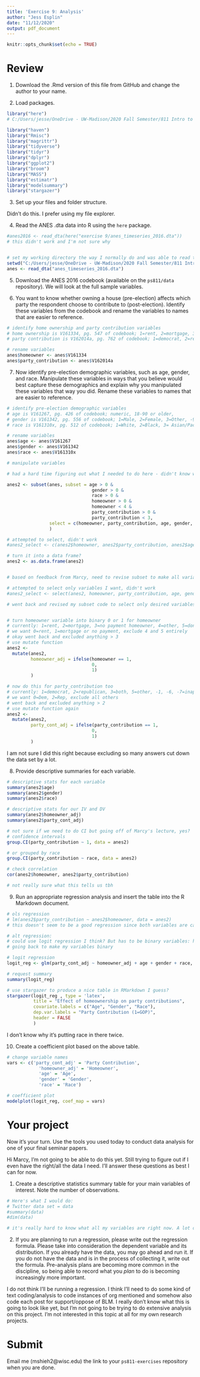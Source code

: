 ```yaml
---
title: 'Exercise 9: Analysis'
author: "Jess Esplin"
date: "11/12/2020"
output: pdf_document
---
```


```r
knitr::opts_chunk$set(echo = TRUE)
```

# Review

1. Download the .Rmd version of this file from GitHub and change the author to your name.

2. Load packages.

```r
library("here")
# C:/Users/jesse/OneDrive - UW-Madison/2020 Fall Semester/811 Intro to R/ps811-exercises

library("haven")
library("Rmisc")
library("magrittr")
library("tidyverse")
library("tidyr")
library("dplyr")
library("ggplot2")
library("broom")
library("MASS")
library("estimatr")
library("modelsummary")
library("stargazer")
```

3. Set up your files and folder structure.

Didn't do this. I prefer using my file explorer.

4. Read the ANES .dta data into R using the `here` package.

```r
#anes2016 <- read_dta(here("exercise 9/anes_timeseries_2016.dta"))
# this didn't work and I'm not sure why


# set my working directory the way I normally do and was able to read the data in
setwd("C:/Users/jesse/OneDrive - UW-Madison/2020 Fall Semester/811 Intro to R/ps811-exercises/exercise 9")
anes <- read_dta("anes_timeseries_2016.dta")
```

5. Download the ANES 2016 codebook (available on the `ps811/data` repository). We will look at the full sample variables.

6. You want to know whether owning a house (pre-election) affects which party the respondent choose to contribute to (post-election). Identify these variables from the codebook and rename the variables to names that are easier to reference.

```r
# identify home ownership and party contribution variables
# home ownership is V161334, pg. 547 of codebook; 1=rent, 2=mortgage, 3=no payment homeowner, 4=other, 5=don't know, -9=refused
# party contribution is V162014a, pg. 762 of codebook; 1=democrat, 2=republican, 3=both, 5=other, -1, -6, -7=inapplicable or missing

# rename variables
anes$homeowner <- anes$V161334
anes$party_contribution <- anes$V162014a
```

7. Now identify pre-election demographic variables, such as age, gender, and race. Manipulate these variables in ways that you believe would best capture these demographics and explain why you manipulated these variables that way you did. Rename these variables to names that are easier to reference.

```r
# identify pre-election demographic variables
# age is V161267, pg. 426 of codebook; numeric, 18-90 or older, 
# gender is V161342, pg. 556 of codebook; 1=Male, 2=Female, 3=Other, -9=Refused
# race is V161310x, pg. 512 of codebook; 1=White, 2=Black, 3= Asian/Pacific Islander, 4=Native American/Alaskan Native, 5=Hispanic, 6=Other, -2=Missing

# rename variables
anes$age <- anes$V161267
anes$gender <- anes$V161342
anes$race <- anes$V161310x

# manipulate variables

# had a hard time figuring out what I needed to do here - didn't know what I needed to do for the regression analysis, so it was hard to figure out what my data manipulation needed to be

anes2 <- subset(anes, subset = age > 0 & 
                                gender > 0 & 
                                race > 0 & 
                                homeowner > 0 &
                                homeowner < 4 &
                                party_contribution > 0 &
                                party_contribution < 3,
                select = c(homeowner, party_contribution, age, gender, race)
                )

# attempted to select, didn't work
#anes2_select <- c(anes2$homeowner, anes2$party_contribution, anes2$age, anes2$gender, anes2$race)

# turn it into a data frame?
anes2 <- as.data.frame(anes2)


# based on feedback from Marcy, need to revise subset to make all variables binary

# attempted to select only variables I want, didn't work
#anes2_select <- select(anes2, homeowner, party_contribution, age, gender, race)

# went back and revised my subset code to select only desired variables


# turn homeowner variable into binary 0 or 1 for homeowner
# currently: 1=rent, 2=mortgage, 3=no payment homeowner, 4=other, 5=don't know
# we want 0=rent, 1=mortgage or no payment, exclude 4 and 5 entirely
# okay went back and excluded anything > 3
# use mutate function
anes2 <- 
  mutate(anes2,
         homeowner_adj = ifelse(homeowner == 1,
                                0,
                                1)
         )

# now do this for party_contribution too
# currently: 1=democrat, 2=republican, 3=both, 5=other, -1, -6, -7=inapplicable or missing
# we want 0=Dem, 2=Rep, exclude all others
# went back and excluded anything > 2
# use mutate function again
anes2 <- 
  mutate(anes2,
         party_cont_adj = ifelse(party_contribution == 1,
                                0,
                                1)
         )
```
I am not sure I did this right because excluding so many answers cut down the data set by a lot.


8. Provide descriptive summaries for each variable.

```r
# descriptive stats for each variable
summary(anes2$age)
summary(anes2$gender)
summary(anes2$race)

# descriptive stats for our IV and DV
summary(anes2$homeowner_adj)
summary(anes2$party_cont_adj)

# not sure if we need to do CI but going off of Marcy's lecture, yes?
# confidence intervals
group.CI(party_contribution ~ 1, data = anes2)

# or grouped by race
group.CI(party_contribution ~ race, data = anes2)

# check correlation
cor(anes2$homeowner, anes2$party_contribution)

# not really sure what this tells us tbh
```

9. Run an appropriate regression analysis and insert the table into the R Markdown document.

```r
# ols regression
# lm(anes2$party_contribution ~ anes2$homeowner, data = anes2)
# this doesn't seem to be a good regression since both variables are categorical

# alt regression: 
# could use logit regression I think? But has to be binary variables: homeowner or not, Rep or Dem contribution
# going back to make my variables binary

# logit regression
logit_reg <- glm(party_cont_adj ~ homeowner_adj + age + gender + race, data = anes2, family = "binomial")

# request summary
summary(logit_reg)
```

```r
# use stargazer to produce a nice table in RMarkdown I guess?
stargazer(logit_reg , type = 'latex',
          title = "Effect of homeownership on party contributions",
          covariate.labels = c("Age", "Gender", "Race"),
          dep.var.labels = "Party Contribution (1=GOP)",
          header = FALSE
          )
```
I don't know why it's putting race in there twice.

10. Create a coefficient plot based on the above table.

```r
# change variable names
vars <- c('party_cont_adj' = 'Party Contribution',
            'homeowner_adj' = 'Homeowner',
            'age' = 'Age',
            'gender' = 'Gender',
            'race' = 'Race')

# coefficient plot
modelplot(logit_reg, coef_map = vars)
```


# Your project

Now it's your turn. Use the tools you used today to conduct data analysis for one of your final seminar papers.

Hi Marcy, I'm not going to be able to do this yet. Still trying to figure out if I even have the right/all the data I need. I'll answer these questions as best I can for now.

1. Create a descriptive statistics summary table for your main variables of interest. Note the number of observations.

```r
# Here's what I would do: 
# Twitter data set = data
#summary(data)
#dim(data)

# it's really hard to know what all my variables are right now. A lot of them are text too so not really sure what to do with that.
```


2. If you are planning to run a regression, please write out the regression formula. Please take into consideration the dependent variable and its distribution. If you already have the data, you may go ahead and run it. If you do not have the data and is in the process of collecting it, write out the formula. Pre-analysis plans are becoming more common in the discipline, so being able to record what you *plan* to do is becoming increasingly more important.

I do not think I'll be running a regression. I think I'll need to do some kind of text coding/analysis to code instances of org mentioned and somehow also code each post for support/oppose of BLM. I really don't know what this is going to look like yet, but I'm not going to be trying to do extensive analysis on this project. I'm not interested in this topic at all for my own research projects.

# Submit

Email me (mshieh2@wisc.edu) the link to your `ps811-exercises` repository when you are done.